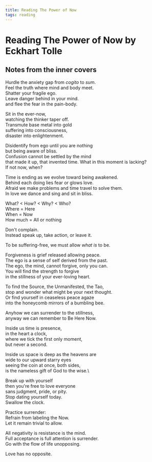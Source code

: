 ```yaml
---
title: Reading The Power of Now
tags: reading
---
```


# Reading The Power of Now by Eckhart Tolle

## Notes from the inner covers

Hurdle the anxiety gap from _cogito_ to _sum_.\
Feel the truth where mind and body meet.\
Shatter your fragile ego.\
Leave danger behind in your mind.\
and flee the fear in the pain-body.

Sit in the ever-now,\
watching the thinker taper off.\
Transmute base metal into gold\
suffering into consciousness,\
disaster into enlightenment.

Disidentify from ego until you are nothing\
but being aware of bliss.\
Confusion cannot be settled by the mind\
that made it up, that invented time.
What in this moment is lacking?\
If not now, when?

Time is ending as we evolve toward being awakened.\
Behind each doing lies fear or glows love.\
Afraid we make problems and time travel to solve them.\
In love we dance and sing and sit in bliss.

What? < How? < Why? < Who?\
Where = Here\
When = Now\
How much = All or nothing

Don't complain.\
Instead speak up, take action, or leave it.

To be suffering-free, we must allow _what is_ to be.

Forgiveness is grief released allowing peace.\
The ego is a sense of self derived from the past.\
The ego, the mind, cannot forgive, only you can.\
You will find the strength to forgive\
in the stillness of your ever-loving heart.

To find the Source, the Unmanifested, the Tao,\
stop and wonder what might be your next thought.\
Or find yourself in ceaseless peace agaze\
into the honeycomb mirrors of a bumbling bee.

Anyhow we can surrender to the stillness,\
anyway we can remember to Be Here Now.

Inside us time is presence,\
in the heart a clock,\
where we tick the first only moment,\
but never a second.

Inside us space is deep as the heavens are\
wide to our upward starry eyes\
seeing the coin at once, both sides,\
is the nameless gift of God to the wise.\

Break up with yourself\
then you're free to love everyone\
sans judgment, pride, or pity.\
Stop dating yourself today.\
Swallow the clock.

Practice surrender:\
Refrain from labeling the Now.\
Let it remain trivial to allow.

All negativity is resistance is the mind.\
Full acceptance is full attention is surrender.\
Go with the flow of life unopposing.

Love has no opposite.
